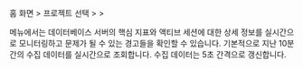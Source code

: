 홈 화면 &gt; 프로젝트 선택 &gt; <Cmdname sid="side_dashboard" className="uitext" /> &gt; <Cmdname sid="side_dbMonitoring" className="uitext" />

<Cmdname sid="side_dbMonitoring" className="uitext" /> 메뉴에서는 데이터베이스 서버의 핵심 지표와 액티브 세션에 대한 상세 정보를 실시간으로 모니터링하고 문제가 될 수 있는 경고들을 확인할 수 있습니다. 기본적으로 지난 10분간의 수집 데이터를 실시간으로 조회합니다. 수집 데이터는 5초 간격으로 갱신합니다.